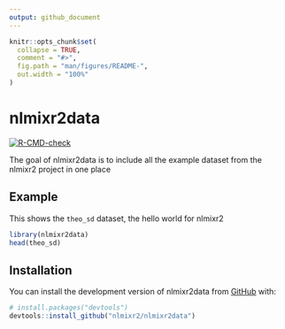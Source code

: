 ```yaml
---
output: github_document
---
```


<!-- README.md is generated from README.Rmd. Please edit that file -->

```r
knitr::opts_chunk$set(
  collapse = TRUE,
  comment = "#>",
  fig.path = "man/figures/README-",
  out.width = "100%"
)
```

# nlmixr2data

<!-- badges: start -->
[![R-CMD-check](https://github.com/nlmixr2/nlmixr2data/workflows/R-CMD-check/badge.svg)](https://github.com/nlmixr2/nlmixr2data/actions)
<!-- badges: end -->

The goal of nlmixr2data is to include all the example dataset from the nlmixr2 project in one place

## Example

This shows the `theo_sd` dataset, the hello world for nlmixr2

```r
library(nlmixr2data)
head(theo_sd)
```
## Installation

You can install the development version of nlmixr2data from [GitHub](https://github.com/) with:

``` r
# install.packages("devtools")
devtools::install_github("nlmixr2/nlmixr2data")
```

